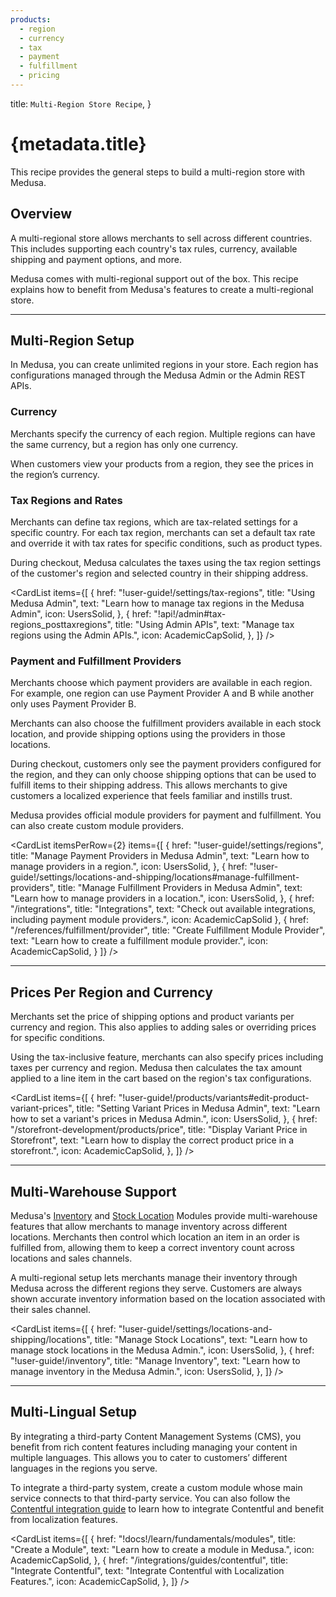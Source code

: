 ```yaml
---
products:
  - region
  - currency
  - tax
  - payment
  - fulfillment
  - pricing
---
```



  title: `Multi-Region Store Recipe`,
}

# {metadata.title}

This recipe provides the general steps to build a multi-region store with Medusa.

## Overview

A multi-regional store allows merchants to sell across different countries. This includes supporting each country's tax rules, currency, available shipping and payment options, and more.

Medusa comes with multi-regional support out of the box. This recipe explains how to benefit from Medusa's features to create a multi-regional store.

---

## Multi-Region Setup

In Medusa, you can create unlimited regions in your store. Each region has configurations managed through the Medusa Admin or the Admin REST APIs.

### Currency

Merchants specify the currency of each region. Multiple regions can have the same currency, but a region has only one currency.

When customers view your products from a region, they see the prices in the region’s currency.

### Tax Regions and Rates

Merchants can define tax regions, which are tax-related settings for a specific country. For each tax region, merchants can set a default tax rate and override it with tax rates for specific conditions, such as product types.

During checkout, Medusa calculates the taxes using the tax region settings of the customer's region and selected country in their shipping address.

<CardList items={[
  {
    href: "!user-guide!/settings/tax-regions",
    title: "Using Medusa Admin",
    text: "Learn how to manage tax regions in the Medusa Admin",
    icon: UsersSolid,
  },
  {
    href: "!api!/admin#tax-regions_posttaxregions",
    title: "Using Admin APIs",
    text: "Manage tax regions using the Admin APIs.",
    icon: AcademicCapSolid,
  },
]} />

### Payment and Fulfillment Providers

Merchants choose which payment providers are available in each region. For example, one region can use Payment Provider A and B while another only uses Payment Provider B.

Merchants can also choose the fulfillment providers available in each stock location, and provide shipping options using the providers in those locations.

During checkout, customers only see the payment providers configured for the region, and they can only choose shipping options that can be used to fulfill items to their shipping address. This allows merchants to give customers a localized experience that feels familiar and instills trust.

Medusa provides official module providers for payment and fulfillment. You can also create custom module providers.

<CardList itemsPerRow={2} items={[
  {
    href: "!user-guide!/settings/regions",
    title: "Manage Payment Providers in Medusa Admin",
    text: "Learn how to manage providers in a region.",
    icon: UsersSolid,
  },
  {
    href: "!user-guide!/settings/locations-and-shipping/locations#manage-fulfillment-providers",
    title: "Manage Fulfillment Providers in Medusa Admin",
    text: "Learn how to manage providers in a location.",
    icon: UsersSolid,
  },
  {
    href: "/integrations",
    title: "Integrations",
    text: "Check out available integrations, including payment module providers.",
    icon: AcademicCapSolid
  },
  {
    href: "/references/fulfillment/provider",
    title: "Create Fulfillment Module Provider",
    text: "Learn how to create a fulfillment module provider.",
    icon: AcademicCapSolid,
  }
]} />


---

## Prices Per Region and Currency

Merchants set the price of shipping options and product variants per currency and region. This also applies to adding sales or overriding prices for specific conditions.

Using the tax-inclusive feature, merchants can also specify prices including taxes per currency and region. Medusa then calculates the tax amount applied to a line item in the cart based on the region's tax configurations.

<CardList items={[
  {
    href: "!user-guide!/products/variants#edit-product-variant-prices",
    title: "Setting Variant Prices in Medusa Admin",
    text: "Learn how to set a variant's prices in Medusa Admin.",
    icon: UsersSolid,
  },
  {
    href: "/storefront-development/products/price",
    title: "Display Variant Price in Storefront",
    text: "Learn how to display the correct product price in a storefront.",
    icon: AcademicCapSolid,
  },
]} />

---

## Multi-Warehouse Support

Medusa's [Inventory](../../commerce-modules/inventory/page.mdx) and [Stock Location](../../commerce-modules/stock-location/page.mdx) Modules provide multi-warehouse features that allow merchants to manage inventory across different locations. Merchants then control which location an item in an order is fulfilled from, allowing them to keep a correct inventory count across locations and sales channels.

A multi-regional setup lets merchants manage their inventory through Medusa across the different regions they serve. Customers are always shown accurate inventory information based on the location associated with their sales channel.

<CardList items={[
  {
    href: "!user-guide!/settings/locations-and-shipping/locations",
    title: "Manage Stock Locations",
    text: "Learn how to manage stock locations in the Medusa Admin.",
    icon: UsersSolid,
  },
  {
    href: "!user-guide!/inventory",
    title: "Manage Inventory",
    text: "Learn how to manage inventory in the Medusa Admin.",
    icon: UsersSolid,
  },
]} />

---

## Multi-Lingual Setup

By integrating a third-party Content Management Systems (CMS), you benefit from rich content features including managing your content in multiple languages. This allows you to cater to customers’ different languages in the regions you serve.

To integrate a third-party system, create a custom module whose main service connects to that third-party service. You can also follow the [Contentful integration guide](../../integrations/guides/contentful/page.mdx) to learn how to integrate Contentful and benefit from localization features.

<CardList items={[
  {
    href: "!docs!/learn/fundamentals/modules",
    title: "Create a Module",
    text: "Learn how to create a module in Medusa.",
    icon: AcademicCapSolid,
  },
  {
    href: "/integrations/guides/contentful",
    title: "Integrate Contentful",
    text: "Integrate Contentful with Localization Features.",
    icon: AcademicCapSolid,
  },
]} />